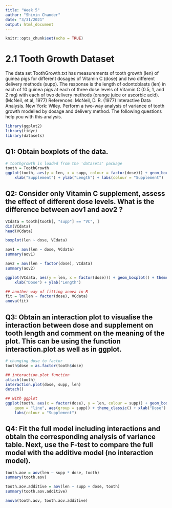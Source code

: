 ```yaml
---
title: "Week 5"
author: "Shivin Chander"
date: "3/31/2021"
output: html_document
---
```


```r
knitr::opts_chunk$set(echo = TRUE)
```




# 2.1 Tooth Growth Dataset

The data set ToothGrowth.txt has measurements of tooth growth (len) of guinea pigs for different dosages of Vitamin C (dose) and two different delivery methods (supp). The response is the length of odontoblasts (len) in each of 10 guinea pigs at each of three dose levels of Vitamin C (0.5, 1, and 2 mg) with each of two delivery methods (orange juice or ascorbic acid). (McNeil, et al, 1977) References: McNeil, D. R. (1977) Interactive Data Analysis. New York: Wiley. Perform a two-way analysis of variance of tooth growth modelled by dosage and delivery method. The following questions help you with this analysis.

```r
library(ggplot2)
library(tidyr)
library(datasets)
```


## Q1: Obtain boxplots of the data.
```r

# toothgrowth is loaded from the 'datasets' package
tooth = ToothGrowth
ggplot(tooth, aes(y = len, x = supp, colour = factor(dose))) + geom_boxplot() + theme_classic() + 
    xlab("Supplement") + ylab("Length") + labs(colour = "Supplement")

```


## Q2: Consider only Vitamin C supplement, assess the effect of different dose levels. What is the difference between aov1 and aov2 ?
```r
VCdata = tooth[tooth[, "supp"] == "VC", ]
dim(VCdata)
head(VCdata)
```

```r
boxplot(len ~ dose, VCdata)
```

```r
aov1 = aov(len ~ dose, VCdata)
summary(aov1)
```

```r
aov2 = aov(len ~ factor(dose), VCdata)
summary(aov2)
```

```r
ggplot(VCdata, aes(y = len, x = factor(dose))) + geom_boxplot() + theme_classic() + 
    xlab("Dose") + ylab("Length")
```

```r
## another way of fitting anova in R
fit = lm(len ~ factor(dose), VCdata)
anova(fit)
```

## Q3: Obtain an interaction plot to visualise the interaction between dose and supplement on tooth length and comment on the meaning of the plot. This can be using the function interaction.plot as well as in ggplot.

```r

# changing dose to factor
tooth$dose = as.factor(tooth$dose)

## interaction.plot function
attach(tooth)
interaction.plot(dose, supp, len)
detach()

## with ggplot
ggplot(tooth, aes(x = factor(dose), y = len, colour = supp)) + geom_boxplot() + stat_summary(fun.y = mean, 
    geom = "line", aes(group = supp)) + theme_classic() + xlab("Dose") + ylab("Length") + 
    labs(colour = "Supplement")

```

## Q4: Fit the full model including interactions and obtain the corresponding analysis of variance table. Next, use the F-test to compare the full model with the additive model (no interaction model).

```r
tooth.aov = aov(len ~ supp * dose, tooth)
summary(tooth.aov)

tooth.aov.additive = aov(len ~ supp + dose, tooth)
summary(tooth.aov.additive)

anova(tooth.aov, tooth.aov.additive)
```

